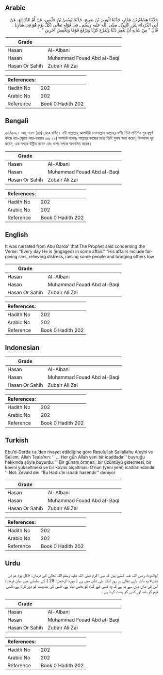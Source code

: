 ## Arabic


<div dir="rtl" lang="ar" style={{fontSize:'larger',backgroundColor:'#f8f9fa',padding:20}}>
حَدَّثَنَا هِشَامُ بْنُ عَمَّارٍ، حَدَّثَنَا الْوَزِيرُ بْنُ صَبِيحٍ، حَدَّثَنَا يُونُسُ بْنُ حَلْبَسٍ، عَنْ أُمِّ الدَّرْدَاءِ، عَنْ أَبِي الدَّرْدَاءِ، عَنِ النَّبِيِّ ـ صلى الله عليه وسلم ـ فِي قَوْلِهِ تَعَالَى ‏(كُلَّ يَوْمٍ هُوَ فِي شَأْنٍ)‏ ‏.‏ قَالَ ‏"‏ مِنْ شَأْنِهِ أَنْ يَغْفِرَ ذَنْبًا وَيُفَرِّجَ كَرْبًا وَيَرْفَعَ قَوْمًا وَيَخْفِضَ آخَرِينَ ‏"‏ ‏.‏
</div>
<div style={{backgroundColor:'#f8f9fa',padding:20, marginBottom: 10}}><table> <thead> <tr> <th>Grade</th> <th></th> </tr> </thead> <tbody> <tr><td>Hasan</td><td>Al-Albani</td></tr><tr><td>Hasan</td><td>Muhammad Fouad Abd al-Baqi</td></tr><tr><td>Hasan Or Sahih</td><td>Zubair Ali Zai</td></tr></tbody></table><table> <thead> <tr> <th>References:</th> <th></th> </tr> </thead> <tbody><tr><td>Hadith No</td><td>202</td></tr><tr><td>Arabic No</td><td>202</td></tr><tr><td>Reference</td><td>Book 0 Hadith 202</td></tr></tbody></table></div>

## Bengali


<div dir="ltr" lang="bn" style={{fontSize:'larger',backgroundColor:'#f8f9fa',padding:20}}>
২৬/২০২। আবূ দারদা (রাঃ) থেকে বর্ণিত। নবী সাল্লাল্লাহু আলাইহি ওয়াসাল্লাম আল্লাহ্‌র বাণীঃ তিনি প্রতিদিন গুরুত্বপূর্ণ কাজে রত-(সূরাহ আর-রহমান ৫৫ঃ ২৯) সম্পর্কে বলেনঃ আল্লাহ্‌র কাজের মধ্যে তিনি গুনাহ ক্ষমা করেন, বিপদাপদ দূর করেন, এক দলকে উন্নীত করেন এবং অপর দলকে অবনমিত করেন।
</div>
<div style={{backgroundColor:'#f8f9fa',padding:20, marginBottom: 10}}><table> <thead> <tr> <th>Grade</th> <th></th> </tr> </thead> <tbody> <tr><td>Hasan</td><td>Al-Albani</td></tr><tr><td>Hasan</td><td>Muhammad Fouad Abd al-Baqi</td></tr><tr><td>Hasan Or Sahih</td><td>Zubair Ali Zai</td></tr></tbody></table><table> <thead> <tr> <th>References:</th> <th></th> </tr> </thead> <tbody><tr><td>Hadith No</td><td>202</td></tr><tr><td>Arabic No</td><td>202</td></tr><tr><td>Reference</td><td>Book 0 Hadith 202</td></tr></tbody></table></div>

## English


<div dir="ltr" lang="en" style={{fontSize:'larger',backgroundColor:'#f8f9fa',padding:20}}>
It was narrated from Abu Darda' that:The Prophet said concerning the Verse: "Every day He is (engaged) in some affair." "His affairs include forgiving sins, relieving distress, raising some people and bringing others low
</div>
<div style={{backgroundColor:'#f8f9fa',padding:20, marginBottom: 10}}><table> <thead> <tr> <th>Grade</th> <th></th> </tr> </thead> <tbody> <tr><td>Hasan</td><td>Al-Albani</td></tr><tr><td>Hasan</td><td>Muhammad Fouad Abd al-Baqi</td></tr><tr><td>Hasan Or Sahih</td><td>Zubair Ali Zai</td></tr></tbody></table><table> <thead> <tr> <th>References:</th> <th></th> </tr> </thead> <tbody><tr><td>Hadith No</td><td>202</td></tr><tr><td>Arabic No</td><td>202</td></tr><tr><td>Reference</td><td>Book 0 Hadith 202</td></tr></tbody></table></div>

## Indonesian


<div dir="ltr" lang="id" style={{fontSize:'larger',backgroundColor:'#f8f9fa',padding:20}}>

</div>
<div style={{backgroundColor:'#f8f9fa',padding:20, marginBottom: 10}}><table> <thead> <tr> <th>Grade</th> <th></th> </tr> </thead> <tbody> <tr><td>Hasan</td><td>Al-Albani</td></tr><tr><td>Hasan</td><td>Muhammad Fouad Abd al-Baqi</td></tr><tr><td>Hasan Or Sahih</td><td>Zubair Ali Zai</td></tr></tbody></table><table> <thead> <tr> <th>References:</th> <th></th> </tr> </thead> <tbody><tr><td>Hadith No</td><td>202</td></tr><tr><td>Arabic No</td><td>202</td></tr><tr><td>Reference</td><td>Book 0 Hadith 202</td></tr></tbody></table></div>

## Turkish


<div dir="ltr" lang="tr" style={{fontSize:'larger',backgroundColor:'#f8f9fa',padding:20}}>
Ebu'd-Derda r.a.’den rivayet edildiğine göre Resulullah Sallallahu Aleyhi ve Sellem, Allah Teala’nın: '' … Her gün Allah yeni bir icaddadır.'' buyruğu hakkında şöyle buyurdu: '' Bir günahı örtmesi, bir üzüntüyü gidermesi, bir kavmi yükseltmesi ve bir kavmi alçaltması O’nun (yeni yeni) icadlarındandır. '' Not: Zevaid de: ‘’Bu Hadis’in isnadı hasendir’’ deniyor
</div>
<div style={{backgroundColor:'#f8f9fa',padding:20, marginBottom: 10}}><table> <thead> <tr> <th>Grade</th> <th></th> </tr> </thead> <tbody> <tr><td>Hasan</td><td>Al-Albani</td></tr><tr><td>Hasan</td><td>Muhammad Fouad Abd al-Baqi</td></tr><tr><td>Hasan Or Sahih</td><td>Zubair Ali Zai</td></tr></tbody></table><table> <thead> <tr> <th>References:</th> <th></th> </tr> </thead> <tbody><tr><td>Hadith No</td><td>202</td></tr><tr><td>Arabic No</td><td>202</td></tr><tr><td>Reference</td><td>Book 0 Hadith 202</td></tr></tbody></table></div>

## Urdu


<div dir="rtl" lang="ur" style={{fontSize:'larger',backgroundColor:'#f8f9fa',padding:20}}>
ابوالدرداء رضی اللہ عنہ کہتے ہیں کہ نبی اکرم صلی اللہ علیہ وسلم اللہ تعالیٰ کے فرمان: «كل يوم هو في شأن» وہ ذات باری تعالیٰ ہر روز ایک نئی شان میں ہے ( سورة الرحمن: 29 ) کے سلسلے میں بیان فرمایا: اس کی شان میں سے یہ ہے کہ وہ کسی کے گناہ کو بخش دیتا ہے، کسی کی مصیبت کو دور کرتا ہے، کسی قوم کو بلند اور کسی کو پست کرتا ہے ۔
</div>
<div style={{backgroundColor:'#f8f9fa',padding:20, marginBottom: 10}}><table> <thead> <tr> <th>Grade</th> <th></th> </tr> </thead> <tbody> <tr><td>Hasan</td><td>Al-Albani</td></tr><tr><td>Hasan</td><td>Muhammad Fouad Abd al-Baqi</td></tr><tr><td>Hasan Or Sahih</td><td>Zubair Ali Zai</td></tr></tbody></table><table> <thead> <tr> <th>References:</th> <th></th> </tr> </thead> <tbody><tr><td>Hadith No</td><td>202</td></tr><tr><td>Arabic No</td><td>202</td></tr><tr><td>Reference</td><td>Book 0 Hadith 202</td></tr></tbody></table></div>